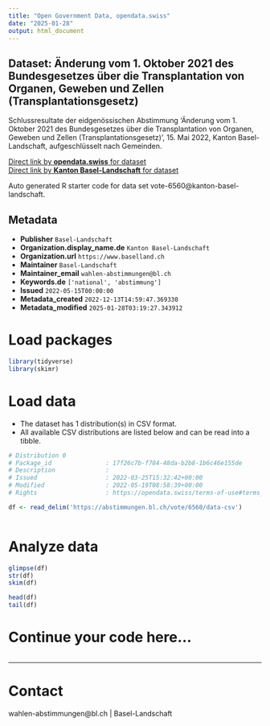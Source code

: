 ```yaml
---
title: "Open Government Data, opendata.swiss"
date: "2025-01-28"
output: html_document
---
```


## Dataset: Änderung vom 1. Oktober 2021 des Bundesgesetzes über die Transplantation von Organen, Geweben und ZeIlen (Transplantationsgesetz)

Schlussresultate der eidgenössischen Abstimmung 'Änderung vom 1. Oktober 2021 des Bundesgesetzes über die Transplantation von Organen, Geweben und ZeIlen (Transplantationsgesetz)', 15. Mai 2022, Kanton Basel-Landschaft, aufgeschlüsselt nach Gemeinden.

[Direct link by **opendata.swiss** for dataset](https://opendata.swiss/de/dataset/anderung-vom-1-oktober-2021-des-bundesgesetzes-uber-die-transplantation-von-organen-geweben-und1)<br>
[Direct link by **Kanton Basel-Landschaft** for dataset](https://abstimmungen.bl.ch/vote/6560/data)

Auto generated R starter code for data set vote-6560@kanton-basel-landschaft.

## Metadata

- **Publisher** `Basel-Landschaft`
- **Organization.display_name.de** `Kanton Basel-Landschaft`
- **Organization.url** `https://www.baselland.ch`
- **Maintainer** `Basel-Landschaft`
- **Maintainer_email** `wahlen-abstimmungen@bl.ch`
- **Keywords.de** `['national', 'abstimmung']`
- **Issued** `2022-05-15T00:00:00`
- **Metadata_created** `2022-12-13T14:59:47.369330`
- **Metadata_modified** `2025-01-28T03:19:27.343912`


# Load packages

```r

library(tidyverse)
library(skimr)

```

# Load data

-   The dataset has 1 distribution(s) in CSV format.
-   All available CSV distributions are listed below and can be read into a tibble.

```r

# Distribution 0
# Package_id               : 17f26c7b-f784-48da-b2b8-1b6c46e155de
# Description              : 
# Issued                   : 2022-03-25T15:32:42+00:00
# Modified                 : 2022-05-19T08:58:39+00:00
# Rights                   : https://opendata.swiss/terms-of-use#terms_by

df <- read_delim('https://abstimmungen.bl.ch/vote/6560/data-csv')



```

# Analyze data

```r

glimpse(df)
str(df)
skim(df)

head(df)
tail(df)

```

# Continue your code here...

```r

```

------------------------------------------------------------------------

# Contact

wahlen-abstimmungen@bl.ch | Basel-Landschaft
